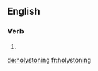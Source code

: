 ==English==

===Verb===
{{head|en}}

# {{present participle of|holystone}}

[[de:holystoning]]
[[fr:holystoning]]